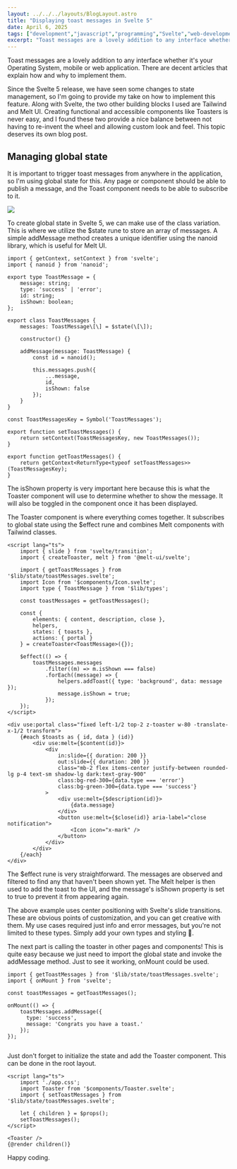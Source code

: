 ```yaml
---
layout: ../../../layouts/BlogLayout.astro
title: "Displaying toast messages in Svelte 5"
date: April 6, 2025
tags: ["development","javascript","programming","Svelte","web-development"]
excerpt: "Toast messages are a lovely addition to any interface whether it's your Operating System, mobile or web application. There are decent articles that explain h..."
---
```


Toast messages are a lovely addition to any interface whether it's your Operating System, mobile or web application. There are decent articles that explain how and why to implement them.

Since the Svelte 5 release, we have seen some changes to state management, so I'm going to provide my take on how to implement this feature. Along with Svelte, the two other building blocks I used are Tailwind and Melt UI. Creating functional and accessible components like Toasters is never easy, and I found these two provide a nice balance between not having to re-invent the wheel and allowing custom look and feel. This topic deserves its own blog post.

## Managing global state

It is important to trigger toast messages from anywhere in the application, so I'm using global state for this. Any page or component should be able to publish a message, and the Toast component needs to be able to subscribe to it.

[![](https://dejanvasic.wordpress.com/wp-content/uploads/2025/04/image.png?w=1024)](https://dejanvasic.wordpress.com/wp-content/uploads/2025/04/image.png)

To create global state in Svelte 5, we can make use of the class variation. This is where we utilize the $state rune to store an array of messages. A simple addMessage method creates a unique identifier using the nanoid library, which is useful for Melt UI.

```
import { getContext, setContext } from 'svelte';
import { nanoid } from 'nanoid';

export type ToastMessage = {
	message: string;
	type: 'success' | 'error';
    id: string;
    isShown: boolean;
};

export class ToastMessages {
	messages: ToastMessage\[\] = $state(\[\]);

	constructor() {}

	addMessage(message: ToastMessage) {
		const id = nanoid();

		this.messages.push({
			...message,
			id,
			isShown: false
		});
	}
}

const ToastMessagesKey = Symbol('ToastMessages');

export function setToastMessages() {
	return setContext(ToastMessagesKey, new ToastMessages());
}

export function getToastMessages() {
	return getContext<ReturnType<typeof setToastMessages>>(ToastMessagesKey);
}

```

The isShown property is very important here because this is what the Toaster component will use to determine whether to show the message. It will also be toggled in the component once it has been displayed.

The Toaster component is where everything comes together. It subscribes to global state using the $effect rune and combines Melt components with Tailwind classes.

```
<script lang="ts">
	import { slide } from 'svelte/transition';
	import { createToaster, melt } from '@melt-ui/svelte';

	import { getToastMessages } from '$lib/state/toastMessages.svelte';
	import Icon from '$components/Icon.svelte';
	import type { ToastMessage } from '$lib/types';

	const toastMessages = getToastMessages();

	const {
		elements: { content, description, close },
		helpers,
		states: { toasts },
		actions: { portal }
	} = createToaster<ToastMessage>({});

	$effect(() => {
		toastMessages.messages
			.filter((m) => m.isShown === false)
			.forEach((message) => {
				helpers.addToast({ type: 'background', data: message });
				message.isShown = true;
			});
	});
</script>

<div use:portal class="fixed left-1/2 top-2 z-toaster w-80 -translate-x-1/2 transform">
	{#each $toasts as { id, data } (id)}
		<div use:melt={$content(id)}>
			<div
				in:slide={{ duration: 200 }}
				out:slide={{ duration: 200 }}
				class="mb-2 flex items-center justify-between rounded-lg p-4 text-sm shadow-lg dark:text-gray-900"
				class:bg-red-300={data.type === 'error'}
				class:bg-green-300={data.type === 'success'}
			>
				<div use:melt={$description(id)}>
					{data.message}
				</div>
				<button use:melt={$close(id)} aria-label="close notification">
					<Icon icon="x-mark" />
				</button>
			</div>
		</div>
	{/each}
</div>

```

The $effect rune is very straightforward. The messages are observed and filtered to find any that haven't been shown yet. The Melt helper is then used to add the toast to the UI, and the message's isShown property is set to true to prevent it from appearing again.

The above example uses center positioning with Svelte's slide transitions. These are obvious points of customization, and you can get creative with them. My use cases required just info and error messages, but you're not limited to these types. Simply add your own types and styling 🤷.

The next part is calling the toaster in other pages and components! This is quite easy because we just need to import the global state and invoke the addMessage method. Just to see it working, onMount could be used.  

```
import { getToastMessages } from '$lib/state/toastMessages.svelte';
import { onMount } from 'svelte';

const toastMessages = getToastMessages();

onMount(() => {
    toastMessages.addMessage({
	  type: 'success',
	  message: 'Congrats you have a toast.'
	});
});
 
```

Just don't forget to initialize the state and add the Toaster component. This can be done in the root layout.  

```
<script lang="ts">
	import './app.css';
	import Toaster from '$components/Toaster.svelte';
	import { setToastMessages } from '$lib/state/toastMessages.svelte';

	let { children } = $props();
	setToastMessages();
</script>

<Toaster />
{@render children()}

```

Happy coding.